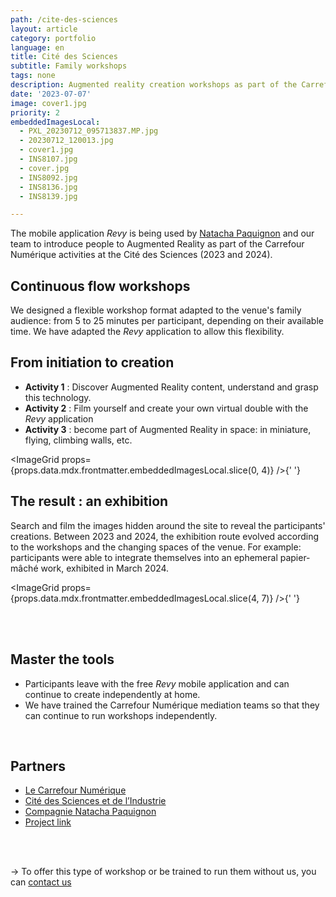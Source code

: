 ```yaml
---
path: /cite-des-sciences
layout: article
category: portfolio
language: en
title: Cité des Sciences
subtitle: Family workshops
tags: none
description: Augmented reality creation workshops as part of the Carrefour Numérique activities at the Cité des Sciences.
date: '2023-07-07'
image: cover1.jpg
priority: 2
embeddedImagesLocal:
  - PXL_20230712_095713837.MP.jpg
  - 20230712_120013.jpg
  - cover1.jpg
  - INS8107.jpg
  - cover.jpg
  - INS8092.jpg
  - INS8136.jpg
  - INS8139.jpg

---
```



The mobile application _Revy_ is being used by [Natacha Paquignon](https://www.natachapaquignon.com/) and our team to introduce people to Augmented Reality as part of the Carrefour Numérique activities at the Cité des Sciences (2023 and 2024).


<ResponsiveIframe
  src="https://youtube.com/embed/3tFaSOTNpk8"
  width="1080"
  height="1080"
/>




## Continuous flow workshops

We designed a flexible workshop format adapted to the venue's family audience: from 5 to 25 minutes per participant, 
depending on their available time. We have adapted the *Revy* application to allow this flexibility.

## From initiation to creation

- __Activity 1__ : Discover Augmented Reality content, understand and grasp this technology.
- __Activity 2__ : Film yourself and create your own virtual double with the *Revy* application
- __Activity 3__ : become part of Augmented Reality in space: in miniature, flying, climbing walls, etc.


<ImageGrid props={props.data.mdx.frontmatter.embeddedImagesLocal.slice(0, 4)} />{' '}

## The result : an exhibition

Search and film the images hidden around the site to reveal the participants' creations. Between 2023 and 2024, the exhibition route evolved according to the workshops and the changing spaces of the venue.
 For example: participants were able to integrate themselves into an ephemeral papier-mâché work, exhibited in March 2024.

<ImageGrid props={props.data.mdx.frontmatter.embeddedImagesLocal.slice(4, 7)} />{' '}


<ResponsiveIframe
  src="https://youtube.com/embed/vt0_-g1ZKxk"
  width="1920"
  height="1080"
/>


<br />
<br />

## Master the tools

* Participants leave with the free _Revy_ mobile application and can continue to create independently at home.
* We have trained the Carrefour Numérique mediation teams so that they can continue to run workshops independently. 

<br />

## Partners

- [Le Carrefour Numérique](https://www.cite-sciences.fr/fr/au-programme/lieux-ressources/carrefour-numerique2)
- [Cité des Sciences et de l’Industrie](https://www.cite-sciences.fr/)
- [Compagnie Natacha Paquignon](https://www.natachapaquignon.com/)
- [Project link](https://www.cite-sciences.fr/fr/au-programme/lieux-ressources/carrefour-numerique2/evenements/parcours-en-realite-augmentee)


<br/>
<br/>

-> To offer this type of workshop or be trained to run them without us, you can [contact us](mailto:contact@reveality.io)